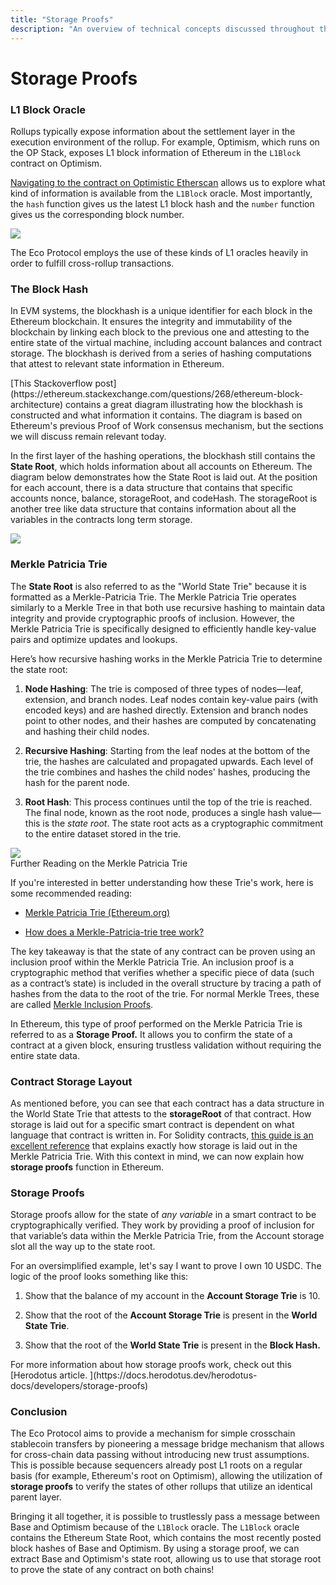 ```yaml
---
title: "Storage Proofs"
description: "An overview of technical concepts discussed throughout the Eco Docs"
---
```


# Storage Proofs

### L1 Block Oracle

Rollups typically expose information about the settlement layer in the execution environment of the rollup. For example, Optimism, which runs on the OP Stack, exposes L1 block information of Ethereum in the `L1Block` contract on Optimism.

[Navigating to the contract on Optimistic Etherscan](https://optimistic.etherscan.io/address/0x4200000000000000000000000000000000000015#readProxyContract) allows us to explore what kind of information is available from the `L1Block` oracle. Most importantly, the `hash` function gives us the latest L1 block hash and the `number` function gives us the corresponding block number.&#x20;

<Frame caption="Screenshot of the Contract's Read Functions">
  <img src="/images/routes/blockoracle.png" />
</Frame>

The Eco Protocol employs the use of these kinds of L1 oracles heavily in order to fulfill cross-rollup transactions.&#x20;

### The Block Hash

In EVM systems, the blockhash is a unique identifier for each block in the Ethereum blockchain. It ensures the integrity and immutability of the blockchain by linking each block to the previous one and attesting to the entire state of the virtual machine, including account balances and contract storage. The blockhash is derived from a series of hashing computations that attest to relevant state information in Ethereum.

<Info>
  [This Stackoverflow post](https://ethereum.stackexchange.com/questions/268/ethereum-block-architecture) contains a great diagram illustrating how the blockhash is constructed and what information it contains. The diagram is based on Ethereum's previous Proof of Work consensus mechanism, but the sections we will discuss remain relevant today.
</Info>

&#x20;In the first layer of the hashing operations, the blockhash still contains the **State Root**, which holds information about all accounts on Ethereum. The diagram below demonstrates how the State Root is laid out. At the position for each account, there is a data structure that contains that specific accounts nonce, balance, storageRoot, and codeHash. The storageRoot is another tree like data structure that contains information about all the variables in the contracts long term storage.&#x20;

<Frame caption="Diagram of the World State Trie">
  <img src="/images/routes/wst.avif" />
</Frame>

### Merkle Patricia Trie

The **State Root** is also referred to as the "World State Trie" because it is formatted as a Merkle-Patricia Trie. The Merkle Patricia Trie operates similarly to a Merkle Tree in that both use recursive hashing to maintain data integrity and provide cryptographic proofs of inclusion. However, the Merkle Patricia Trie is specifically designed to efficiently handle key-value pairs and optimize updates and lookups.

Here’s how recursive hashing works in the Merkle Patricia Trie to determine the state root:

1. **Node Hashing**: The trie is composed of three types of nodes—leaf, extension, and branch nodes. Leaf nodes contain key-value pairs (with encoded keys) and are hashed directly. Extension and branch nodes point to other nodes, and their hashes are computed by concatenating and hashing their child nodes.

2. **Recursive Hashing**: Starting from the leaf nodes at the bottom of the trie, the hashes are calculated and propagated upwards. Each level of the trie combines and hashes the child nodes' hashes, producing the hash for the parent node.

3. **Root Hash**: This process continues until the top of the trie is reached. The final node, known as the root node, produces a single hash value—this is the *state root*. The state root acts as a cryptographic commitment to the entire dataset stored in the trie.

<Frame caption="Diagram of the MPT Construction">
  <img src="/images/routes/mpt.webp" />
</Frame>

<Accordion title="Further Reading on the Merkle Patricia Trie">
  <summary>Further Reading on the Merkle Patricia Trie </summary>

  If you're interested in better understanding how these Trie's work, here is some recommended reading:&#x20;

  * [Merkle Patricia Trie (Ethereum.org) ](https://ethereum.org/en/developers/docs/data-structures-and-encoding/patricia-merkle-trie/)

  * [How does a Merkle-Patricia-trie tree work?](https://ethereum.stackexchange.com/questions/6415/eli5-how-does-a-merkle-patricia-trie-tree-work)&#x20;
</Accordion>

The key takeaway is that the state of any contract can be proven using an inclusion proof within the Merkle Patricia Trie. An inclusion proof is a cryptographic method that verifies whether a specific piece of data (such as a contract’s state) is included in the overall structure by tracing a path of hashes from the data to the root of the trie. For normal Merkle Trees, these are called [Merkle Inclusion Proofs](https://ethereum.org/en/developers/tutorials/merkle-proofs-for-offline-data-integrity/).

In Ethereum, this type of proof performed on the Merkle Patricia Trie is referred to as a **Storage Proof.** It allows you to confirm the state of a contract at a given block, ensuring trustless validation without requiring the entire state data.

### Contract Storage Layout

As mentioned before, you can see that each contract has a data structure in the World State Trie that attests to the **storageRoot** of that contract. How storage is laid out for a specific smart contract is dependent on what language that contract is written in. For Solidity contracts, [this guide is an excellent reference](https://docs.alchemy.com/docs/smart-contract-storage-layout) that explains exactly how storage is laid out in the Merkle Patricia Trie. With this context in mind, we can now explain how **storage proofs** function in Ethereum.

### Storage Proofs

Storage proofs allow for the state of *any variable* in a smart contract to be cryptographically verified. They work by providing a proof of inclusion for that variable’s data within the Merkle Patricia Trie, from the Account storage slot all the way up to the state root.&#x20;

For an oversimplified example, let's say I want to prove I own 10 USDC. The logic of the proof looks something like this:&#x20;

1. Show that the balance of my account in the **Account Storage Trie** is 10.

2. Show that the root of the **Account Storage Trie** is present in the **World State Trie**.

3. Show that the root of the **World State Trie** is present in the **Block Hash.**

<Info>
  For more information about how storage proofs work, check out this [Herodotus article. ](https://docs.herodotus.dev/herodotus-docs/developers/storage-proofs)
</Info>

### Conclusion

The Eco Protocol aims to provide a mechanism for simple crosschain stablecoin transfers by pioneering a message bridge mechanism that allows for cross-chain data passing without introducing new trust assumptions. This is possible because sequencers already post L1 roots on a regular basis (for example, Ethereum's root on Optimism), allowing the utilization of **storage proofs** to verify the states of other rollups that utilize an identical parent layer.

Bringing it all together, it is possible to trustlessly pass a message between Base and Optimism because of the `L1Block` oracle. The `L1Block` oracle contains the Ethereum State Root, which contains the most recently posted block hashes of Base and Optimism.  By using a storage proof, we can extract Base and Optimism's state root, allowing us to use that storage root to prove the state of any contract on both chains!